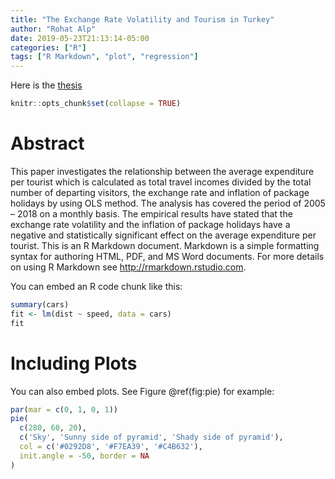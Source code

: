 ```yaml
---
title: "The Exchange Rate Volatility and Tourism in Turkey"
author: "Rohat Alp"
date: 2019-05-23T21:13:14-05:00
categories: ["R"]
tags: ["R Markdown", "plot", "regression"]
---
```


Here is the [thesis](/thesis.pdf)

```r
knitr::opts_chunk$set(collapse = TRUE)
```

# Abstract 

This paper investigates the relationship between the average expenditure per tourist which is calculated as total travel incomes divided by the total number of departing visitors, the exchange rate and inflation of package holidays by using OLS method. The analysis has covered the period of 2005 – 2018 on a monthly basis. The empirical results have stated that the exchange rate volatility and the inflation of package holidays have a negative and statistically significant effect on the average expenditure per tourist.
This is an R Markdown document. Markdown is a simple formatting syntax for authoring HTML, PDF, and MS Word documents. For more details on using R Markdown see <http://rmarkdown.rstudio.com>.

You can embed an R code chunk like this:
```r
summary(cars)
fit <- lm(dist ~ speed, data = cars)
fit
```

# Including Plots

You can also embed plots. See Figure \@ref(fig:pie) for example:

```r
par(mar = c(0, 1, 0, 1))
pie(
  c(280, 60, 20),
  c('Sky', 'Sunny side of pyramid', 'Shady side of pyramid'),
  col = c('#0292D8', '#F7EA39', '#C4B632'),
  init.angle = -50, border = NA
)
```
